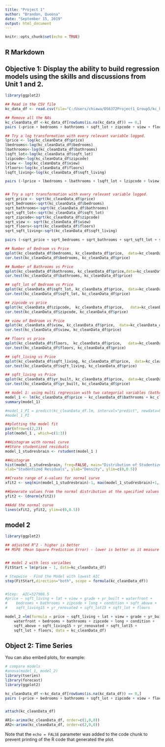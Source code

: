 ```yaml
---
title: "Project 1"
author: "Brandon, Queena"
date: "September 15, 2019"
output: html_document
---
```


```r
knitr::opts_chunk$set(echo = TRUE)
```

## R Markdown 
## Objective 1: Display the ability to build regression models using the skills and discussions from Unit 1 and 2.   

```r
library(ggplot2)

## Read in the CSV file
kc_data_df <- read.csv(file="C:/Users/chiawa/DS6372Project1_Group5/kc_house_data.csv", header=TRUE, sep=",")

## Remove all the NAs
kc_cleanData_df <-kc_data_df[rowSums(is.na(kc_data_df)) == 0,]
pairs (~price + bedrooms + bathrooms + sqft_lot + zipcode + view + floors + sqft_living, data = kc_cleanData_df)

## Try a log transformation with every relevant variable logged.
lprice <- log(kc_cleanData_df$price)
lbedrooms<-log(kc_cleanData_df$bedrooms)
lbathrooms<-log(kc_cleanData_df$bathrooms)
lsqft_lot<-log(kc_cleanData_df$sqft_lot)
lzipcode<-log(kc_cleanData_df$zipcode)
lview <- log(kc_cleanData_df$view)
lfloors<-log(kc_cleanData_df$floors)
lsqft_living<-log(kc_cleanData_df$sqft_living)

pairs (~lprice + lbedrooms + lbathrooms + lsqft_lot + lzipcode + lview + lfloors + lsqft_living, data = kc_cleanData_df)


## Try a sqrt transformation with every relevant variable logged.
sqrt_price <- sqrt(kc_cleanData_df$price)
sqrt_bedrooms<-sqrt(kc_cleanData_df$bedrooms)
sqrt_bathrooms<-sqrt(kc_cleanData_df$bathrooms)
sqrt_sqft_lot<-sqrt(kc_cleanData_df$sqft_lot)
sqrt_zipcode<-sqrt(kc_cleanData_df$zipcode)
sqrt_view <- sqrt(kc_cleanData_df$view)
sqrt_floors<-sqrt(kc_cleanData_df$floors)
sqrt_sqft_living<-sqrt(kc_cleanData_df$sqft_living)

pairs (~sqrt_price + sqrt_bedrooms + sqrt_bathrooms + sqrt_sqft_lot + sqrt_zipcode + sqrt_view + sqrt_floors + sqrt_sqft_living, data = kc_cleanData_df)

## Number of Bedroom vs Price
qplot(kc_cleanData_df$bedrooms, kc_cleanData_df$price,  data=kc_cleanData_df)
cor.test(kc_cleanData_df$bedrooms, kc_cleanData_df$price)

## Number of Bathrooms vs Price
qplot(kc_cleanData_df$bathrooms, kc_cleanData_df$price,data=kc_cleanData_df)
cor.test(kc_cleanData_df$bathrooms, kc_cleanData_df$price)

## sqft_lot of Bedroom vs Price
qplot(kc_cleanData_df$sqft_lot, kc_cleanData_df$price,  data=kc_cleanData_df)
cor.test(kc_cleanData_df$sqft_lot, kc_cleanData_df$price)

## zipcode vs price
qplot(kc_cleanData_df$zipcode,  kc_cleanData_df$price,   data=kc_cleanData_df)
cor.test(kc_cleanData_df$zipcode, kc_cleanData_df$price)

## view of Bedroom vs Price
qplot(kc_cleanData_df$view, kc_cleanData_df$price,  data=kc_cleanData_df)
cor.test(kc_cleanData_df$view, kc_cleanData_df$price)

## floors vs price
qplot(kc_cleanData_df$floors,  kc_cleanData_df$price,   data=kc_cleanData_df)
cor.test(kc_cleanData_df$floors, kc_cleanData_df$price)

## sqft_living vs Price
qplot(kc_cleanData_df$sqft_living, kc_cleanData_df$price,  data=kc_cleanData_df)
cor.test(kc_cleanData_df$sqft_living, kc_cleanData_df$price)

## sqft_living vs Price
qplot(kc_cleanData_df$yr_built, kc_cleanData_df$price,  data=kc_cleanData_df)
cor.test(kc_cleanData_df$yr_built, kc_cleanData_df$price)
```

```r
## model 1: using multi regression with two categorial variables (bathrooms number and sqft living)
model_1 <- lm(kc_cleanData_df$price ~ kc_cleanData_df$bathrooms + kc_cleanData_df$sqft_living , data = kc_cleanData_df)
summary(model_1)

#model_1_PI = predict(kc_cleanData_df.lm, interval="predict", newdata=kc_cleanData_df)
#model_1_PI

```
```r
##plotting the model fit
par(mfrow=c(2,2))
plot(model_1 , which=c(1:3))

##Histogram with normal curve
##Store studentized residuals
model_1_studresbrain <- rstudent(model_1 )

##Histogram
hist(model_1_studresbrain, freq=FALSE, main="Distribution of Studentized Residuals(Model 1) ",
xlab="Studentized Residuals", ylab="Density", ylim=c(0,0.5))

##Create range of x-values for normal curve
xfit2 <- seq(min(model_1_studresbrain)-1, max(model_1_studresbrain)+1, length=40)

##Generate values from the normal distribution at the specified values
yfit2 <- (dnorm(xfit2))

##Add the normal curve
lines(xfit2, yfit2, ylim=c(0,0.5))

```
## model 2
```r
library(ggplot2)

## adjusted R^2 - higher is better
## MSPE (Mean Square Prediction Error) - lower is better as it measure the distance the prediction are from the acutual value


## model 2 with less varialbes
FitStart = lm(price ~ 1, data=kc_cleanData_df)

# Stepwise - Find the Model with lowest AIC
step(FitStart,direction="both", scope = formula(kc_cleanData_df))


#Step:  AIC=527906.5
#price ~ sqft_living + lat + view + grade + yr_built + waterfront + 
#    bedrooms + bathrooms + zipcode + long + condition + sqft_above + 
#    sqft_living15 + yr_renovated + sqft_lot15 + sqft_lot + floors

model_2 =lm(formula = price ~ sqft_living + lat + view + grade + yr_built + 
    waterfront + bedrooms + bathrooms + zipcode + long + condition + 
    sqft_above + sqft_living15 + yr_renovated + sqft_lot15 + 
    sqft_lot + floors, data = kc_cleanData_df)

```

## Object 2: Time Series

You can also embed plots, for example:

```r
# compare models
#anova(model_1, model_2)
library(tseries)
library(forecast)
library(ggplot2)

kc_cleanData_df <-kc_data_df[rowSums(is.na(kc_data_df)) == 0,]
pairs (~price + bedrooms + bathrooms + sqft_lot + zipcode + view + floors + sqft_living, data = kc_cleanData_df)


attach(kc_cleanData_df)

AR1<-arima(kc_cleanData_df, order=c(1,0,0))
AR2<-arima(kc_cleanData_df, order=c(2,0,0))


```

Note that the `echo = FALSE` parameter was added to the code chunk to prevent printing of the R code that generated the plot.
